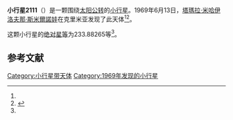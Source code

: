 {{Infobox planet
| bgcolour = #FFFFC0
| name = 2111 Tselina
| symbol = 
| image = 
| caption = 
| discovery = yes
| discovery_ref = 
| discoverer = [[塔瑪拉·米哈伊洛夫那·斯米爾諾娃|塔瑪拉·米哈伊洛夫那·斯米爾諾娃]]
| discovery_site = [[克里米亚|克里米亚]] 
| discovered = 1969年6月13日
| designations = yes
| mp_name = 
| named_after = 
| alt_names = 1969 LG/ 1928 RS / 1928 SO / 1951 AR1 / 1968 HB1 / 1975 RE / 1976 YF
| mp_category = [[主带小行星|主带小行星]]
| orbit_ref = <ref name="a">[http://ssd.jpl.nasa.gov/sbdb.cgi?sstr=2111 2111 Tselina] {{Wayback|url=http://ssd.jpl.nasa.gov/sbdb.cgi?sstr=2111 |date=20201025180922 }}，小行星數據庫瀏覽器（JPL Small-Body Database Browser）－[[美国国家航空航天局|美国国家航空航天局]]喷气推进实验室</ref>
| epoch = 2456400.5 (2013年4月18日更新)
| aphelion = {{convert|3.3012146|AU|km|3|abbr=on|lk=out}}
| perihelion = {{convert|2.7366750|AU|km|3|abbr=on}}
| semimajor = {{convert|3.0189448|AU|km|3|abbr=on}}
| eccentricity = 0.0934995
| period = 1915.936784 [[日|日]]<br />5.25[[儒略年|儒略年]]
| avg_speed = 
| inclination = 10.48652
| asc_node = 167.30944
| mean_anomaly = 
| arg_peri = 233.88265
| satellites = 
| physical_characteristics = yes
| dimensions = 
| mass = 
| density = 
| surface_grav = 
| escape_velocity = 
| sidereal_day = 
| axial_tilt = 
| pole_ecliptic_lat = 
| pole_ecliptic_lon = 
| albedo = 
| temperatures= 
| temp_name1 = 
| mean_temp_1 = 
| max_temp_1 = 
| temp_name2 = 
| max_temp_2 = 
| spectral_type = 
| abs_magnitude = 233.88265
}}

'''小行星2111'''（{{lang-en|2111 Tselina}}）是一颗围绕[[太阳|太阳]][[公转|公转]]的[[小行星|小行星]]。1969年6月13日，[[塔瑪拉·米哈伊洛夫那·斯米爾諾娃|塔瑪拉·米哈伊洛夫那·斯米爾諾娃]]在克里米亚发现了此天体<ref name="a" /><ref>{{cite news|title=小行星列表|url=http://cfa-www.harvard.edu/iau/lists/NumberedMPs.txt|accessdate=2013-07-08|newspaper=哈佛大学|archive-date=2008-05-17|archive-url=https://web.archive.org/web/20080517010638/http://cfa-www.harvard.edu/iau/lists/NumberedMPs.txt|dead-url=no}}</ref>。

这颗小行星的[[绝对星等|绝对星等]]为233.88265等<ref name="a" />。

==参考文献==
{{reflist}}
{{Minor Planet Number|[[小行星2110|小行星2110]]|[[小行星2112|小行星2112]]}}

{{小天体}}

[[Category:小行星带天体|Category:小行星带天体]]
[[Category:1969年发现的小行星|Category:1969年发现的小行星]]

{{asteroid-stub}}